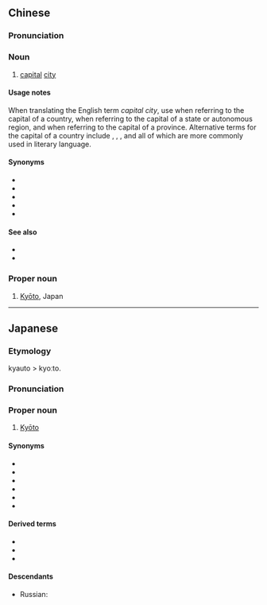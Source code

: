 ==Chinese==
{{zh-forms}}

===Pronunciation===
{{zh-pron
|m=jīngdū
|c=ging1 dou1
|mn=kiaⁿ-to͘
|cat=n
}}

===Noun===
{{zh-noun}}

# {{lb|zh|literary}} [[capital]] [[city]] {{gloss|of a country}}
====Usage notes====
When translating the English term ''capital city'', use {{zh-l|首都}} when referring to the capital of a country, {{zh-l|首府}} when referring to the capital of a state or autonomous region, and {{zh-l|省會}} when referring to the capital of a province. Alternative terms for the capital of a country include {{zh-l|國都}}, {{zh-l|京城}}, {{zh-l|京都}}, {{zh-l|京邑}} and {{zh-l|都城}} all of which are more commonly used in literary language.

====Synonyms====
* {{zh-l|都城}}
* {{zh-l|國都}}
* {{zh-l|京城}}
* {{zh-l|京邑}}
* {{zh-l|首都}}

====See also====
* {{zh-l|省會}}
* {{zh-l|首府}}

===Proper noun===
{{zh-proper noun}}

# [[Kyōto]], Japan

{{zh-cat|Cities in Japan}}

----

==Japanese==
{{ja-kanjitab|きょう|と|yomi=on}}

===Etymology===
kyauto > kyoːto.

===Pronunciation===
{{ja-pron|きょうと|acc=a|a=Ja-Kyoto.ogg}}

===Proper noun===
{{ja-pos|きょうと|proper|hhira=きやうと}}

# [[Kyōto]]

====Synonyms====
* {{ja-r|京|^きょう}}
* {{ja-r|京の都|^きょう の みやこ}}
* {{ja-r|平安京|^へいあんきょう}}
* {{ja-r|京師|^けいし}}
* {{ja-r|洛陽|^らくよう}}
* {{ja-r|上方|^かみがた}}

====Derived terms====
* {{ja-r|京阪|gloss=[[Kyōto]] and [[Ōsaka]]|けいはん}}
* {{ja-r|京阪奈|gloss=[[Kyōto]], [[Ōsaka]], and [[Nara]]|けいはんな}}
* {{ja-r|京阪神|gloss=[[Kyōto]], [[Ōsaka]], and [[Kōbe]]|けいはんしん}}

====Descendants====
* Russian: {{l|ru|Кио́то|g=m}}

{{topics|ja|Cities in Japan}}